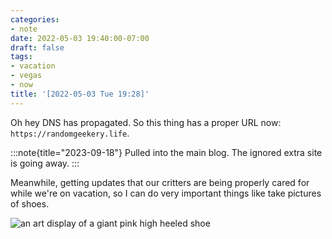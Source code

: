 ```yaml
---
categories:
- note
date: 2022-05-03 19:40:00-07:00
draft: false
tags:
- vacation
- vegas
- now
title: '[2022-05-03 Tue 19:28]'
---
```


Oh hey DNS has propagated. So this thing has a proper URL now: `https://randomgeekery.life`.

:::note{title="2023-09-18"}
Pulled into the main blog. The ignored extra site is going away.
:::

Meanwhile, getting updates that our critters are being properly cared for while we're on vacation, so I can do very important things like take pictures of shoes.

![an art display of a giant pink high heeled shoe](/img/2022/a-shoe-in-vegas.jpeg "A show in Vegas")
